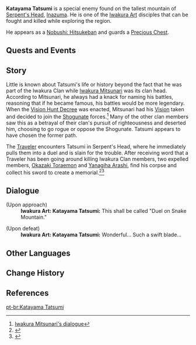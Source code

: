 {{Character Infobox
|type             = Quest NPC
|deceased         = Killed by Traveler in [[Iwakura Art's Downfall]]
|image            = Enemy Nobushi - Hitsukeban.png
|region           = Inazuma
|location         = Inazuma
|title            = Iwakura Art Shoden
|affiliation      = Iwakura Clan
}}
'''Katayama Tatsumi''' {{Lang|ja=片山辰巳}} is a special enemy found on the tallest mountain of [[Serpent's Head]], [[Inazuma]]. He is one of the [[Iwakura Art]] disciples that can be fought and killed while exploring the region.

He appears as a [[Nobushi: Hitsukeban]] and guards a [[Precious Chest]].

==Quests and Events==
{{Quests and Events}}

==Story==
Little is known about Tatsumi's life or history beyond the fact that he was part of the Iwakura Clan while [[Iwakura Mitsunari]] was its clan head. According to Mitsunari, he always had a knack for naming his battles, reasoning that if he became famous, his battles would be more legendary. When the [[Vision Hunt Decree]] was enacted, Mitsunari had his [[Vision]] taken and decided to join the [[Shogunate]] forces.<ref> [[Iwakura Mitsunari#Dialogue|Iwakura Mitsunari's dialogue]]</ref> Many of the other clan members saw this as a betrayal of their clan's pursuit of righteousness and deserted him, choosing to go rogue or oppose the Shogunate. Tatsumi appears to have chosen the former path.

The [[Traveler]] encounters Tatsumi in Serpent's Head, where he immediately pulls them into a duel and is slain for the trouble. After receiving word that a Traveler has been going around killing Iwakura Clan members, two expelled members, [[Okazaki Toraemon]] and [[Yanagiha Arashi]], find his corpse and collect his sword to create a memorial.<ref>{{Ref/NPC|Okazaki Toraemon}}</ref><ref>{{Ref/NPC|Yanagiha Arashi}}</ref>

==Dialogue==
{{Dialogue Start}}
;(Upon approach)
:'''Iwakura Art: Katayama Tatsumi:''' This shall be called "Duel on Snake Mountain."

;(Upon defeat)
:'''Iwakura Art: Katayama Tatsumi:''' Wonderful... Such a swift blade...
{{Dialogue End}}

==Other Languages==
{{Other Languages|default_hidden=1
|en      = Katayama Tatsumi
|zhs     = 片山辰巳
|zhs_rm  = Piànshān Chénsì
|zht     = 片山辰巳
|zht_rm  = Piànshān Chénsì
|ja      = 片山辰巳
|ja_rm   = Katayama Tatsumi
|ko      = 카타야마 타츠미
|es      = Katayama Tatsumi
|fr      = Katayama Tatsumi
|ru      = Катаяма Тацуми
|th      = Katayama Tatsumi
|vi      = Katayama Tatsumi
|de      = Katayama Tatsumi
|id      = Katayama Tatsumi
|pt      = Katayama Tatsumi
|tr      = Katayama Tatsumi
|it      = Katayama Tatsumi
}}

==Change History==
{{Change History|2.0}}

==References==
{{Reflist}}

[[pt-br:Katayama Tatsumi]]